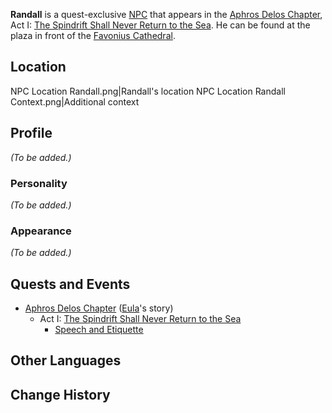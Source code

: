 {{Meta
<!-- Remove this template after adding the missing info -->
|missing_NPC_profile  = yes
}}
{{Character Infobox
|type             = Quest NPC
|image            = NPC Randall.png
|region           = Mondstadt
}}
'''Randall''' is a quest-exclusive [[NPC]] that appears in the [[Aphros Delos Chapter]], Act I: [[The Spindrift Shall Never Return to the Sea]]. He can be found at the plaza in front of the [[Favonius Cathedral]].

==Location==
<gallery hideaddbutton="true" captionalign="center">
NPC Location Randall.png|Randall's location
NPC Location Randall Context.png|Additional context
</gallery>

==Profile==
<!-- detailed story/lore information goes here -->
''(To be added.)''

===Personality===
''(To be added.)''

===Appearance===
''(To be added.)''

==Quests and Events==
*[[Aphros Delos Chapter]] ([[Eula]]'s story)
**Act I: [[The Spindrift Shall Never Return to the Sea]]
***[[Speech and Etiquette]]

==Other Languages==
{{Other Languages|default_hidden = 1
|en      = Randall
|zhs     = 兰道尔
|zhs_rm  = Lándào'ěr
|zht     = 藍道爾
|zht_rm  = Lándào'ěr
|ja      = ランドール
|ja_rm   = Randooru
|ko      = 랜들
|ko_rm   = 
|es      = Randall
|fr      = Randall
|ru      = Рэндалл
|th      = Randall
|vi      = Randall
|de      = Randall
|id      = Randall
|pt      = Randall
}}

==Change History==
{{Change History|1.5}}
<!--
==References==
{{Reflist}}-->